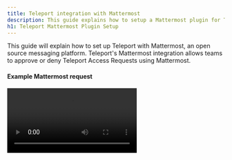 ```yaml
---
title: Teleport integration with Mattermost
description: This guide explains how to setup a Mattermost plugin for Teleport for privilege elevation approvals.
h1: Teleport Mattermost Plugin Setup
---
```


This guide will explain how to set up Teleport with Mattermost, an open source messaging platform. Teleport's Mattermost integration allows teams to approve or deny Teleport Access Requests using Mattermost.

#### Example Mattermost request

<video controls>
  <source
    src="../../../img/enterprise/plugins/mattermost/mattermost.mp4"
    type="video/mp4"
  />

  <source
    src="../../../img/enterprise/plugins/mattermost/mattermost.webm"
    type="video/webm"
  />

  Your browser does not support the video tag.
</video>

## Setup

### Prerequisites

This guide assumes that you have:

- A running Teleport Cluster
- Admin privileges with access to `tctl`
- A Mattermost account with admin privileges. This plugin has been tested with Mattermost 5.x

Teleport Cloud requires that plugins connect through the Proxy Service (`mytenant.teleport.sh:443`). Open Source and Enterprise installations can connect to the Auth Service (`auth.example.com:3025`) directly.


### Setting up Mattermost to work with the bot

![Enable Mattermost bots](../../../img/enterprise/plugins/mattermost/mattermost_admin_console_integrations_bot_accounts.png)

In Mattermost, go to System Console → Integrations → Enable Bot Account Creation → Set to True.
This will allow you to create a new bot account that the Teleport bot will use.

Go back to your team, then Integrations → Bot Accounts → Add Bot Account.

The new bot account will need Post All permission.

**App Icon:** <a href="../../../img/enterprise/plugins/teleport_bot@2x.png" download>Download Teleport Bot Icon</a>

![Enable Mattermost Bots](../../../img/enterprise/plugins/mattermost/mattermost_bot.png)

### Create an OAuth 2.0 application

In Mattermost, go to System Console → Integrations → OAuth 2.0 Applications.

- Set Callback URLs to the location of your Teleport Proxy

![Create OAuth Application](../../../img/enterprise/plugins/mattermost/mattermost_OAuth_token.png)

The confirmation screen after you've created the bot will give you the access token.
We'll use this in the config later.

### Create User and Role resources for access
(!docs/pages/includes/plugins/rbac.mdx!)

### Export access-plugin Certificate
(!docs/pages/includes/plugins/identity-export.mdx!)

We'll reference these files later when [configuring the plugins](#configuring-mattermost-bot).

## Downloading and installing the plugin

We recommend installing the Teleport Plugins alongside the Teleport Proxy. This is an ideal
location as plugins have a low memory footprint, and will require both public internet access
and Teleport Auth Service access. 

<Tabs>
<TabItem label="Download">
  ```code
  $ curl -L -O https://get.gravitational.com/teleport-access-mattermost-v(=teleport.plugin.version=)-linux-amd64-bin.tar.gz
  $ tar -xzf teleport-access-mattermost-v(=teleport.plugin.version=)-linux-amd64-bin.tar.gz
  $ cd teleport-access-mattermost
  $ ./install
  ```
</TabItem>
<TabItem label="From Source">
  To install from source you need `git` and `go` installed. If you do not have Go installed, visit the Go [downloads page](https://go.dev/dl/).

  ```code
  # Checkout teleport-plugins
  $ git clone https://github.com/gravitational/teleport-plugins.git
  $ cd teleport-plugins/access/mattermost
  $ make
  ```
Run `./install` from `teleport-mattermost` or place the executable in the appropriate `/usr/bin` or `/usr/local/bin` on the server installation.
</TabItem>
<TabItem label="Docker">
  ```code
  $ docker pull quay.io/gravitational/teleport-plugin-mattermost:(=teleport.plugin.version=)
  ```
</TabItem>
</Tabs>

### Configuring Mattermost bot

Mattermost Bot uses a config file in TOML format. Generate a boilerplate config by
running the following command:

```code
$ teleport-mattermost configure > teleport-mattermost.toml
$ sudo mv teleport-mattermost.toml /etc
```

Then, edit the config as needed.

<Tabs>
<TabItem scopes={["oss", "enterprise"]} label="Self-Hosted">
```yaml
(!examples/resources/plugins/teleport-mattermost-self.toml!)
```
</TabItem>
<TabItem scopes={["cloud"]} label="Cloud">
```yaml
(!examples/resources/plugins/teleport-mattermost-cloud.toml!)
```
</TabItem>
</Tabs>

### Testing the plugin

With the config above, you should be able to run the bot invoking
`teleport-mattermost start -d`. The will provide some debug information to make sure
the bot can connect to Mattermost.

```code
$ teleport-mattermost start -d
# DEBU   DEBUG logging enabled logrus/exported.go:117
# INFO   Starting Teleport Access Mattermost Bot (=teleport.plugin.version=)-dev.1: mattermost/main.go:140
# DEBU   Checking Teleport server version mattermost/main.go:234
# DEBU   Starting a request watcher... mattermost/main.go:296
# DEBU   Starting Mattermost API health check... mattermost/main.go:186
# DEBU   Starting secure HTTPS server on :8081 utils/http.go:146
# DEBU   Watcher connected mattermost/main.go:260
# DEBU   Mattermost API health check finished ok mattermost/main.go:19
```

### Set up with SystemD

In production, we recommend starting the Teleport plugin daemon via an init system like systemd. Here's the recommended Teleport plugin service unit file for systemd:

```ini
(!examples/systemd/plugins/teleport-mattermost.service!)
```

Save this as `teleport-mattermost.service`.

## Audit log

The plugin will let anyone with access to the Mattermost channel requests so it's
important to review Teleport's audit log.

## Feedback

If you have any issues with this plugin please create an [issue here](https://github.com/gravitational/teleport-plugins/issues/new).
